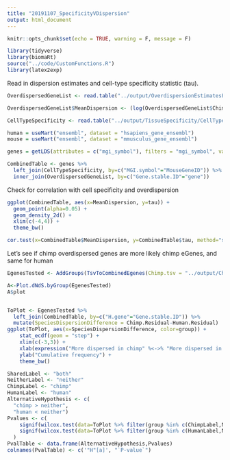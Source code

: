 ```yaml
---
title: "20191107_SpecificityVDispersion"
output: html_document
---
```


```r
knitr::opts_chunk$set(echo = TRUE, warning = F, message = F)
```


```r
library(tidyverse)
library(biomaRt)
source("../code/CustomFunctions.R")
library(latex2exp)
```

Read in dispersion estimates and cell-type specificity statistic (tau).

```r
OverdispersedGeneList <- read.table("../output/OverdispersionEstimatesFromChimp_NoVirusChallangedIndividuals.txt.gz", sep='\t', header=T)

OverdispersedGeneList$MeanDispersion <- (log(OverdispersedGeneList$Chimp.Residual) + log(OverdispersedGeneList$Human.Residual))/2

CellTypeSpecificity <- read.table("../output/TissueSpecificity/CellTypeSpecificity.TabulaMurisHeart.tau.log.txt", col.names=c("MouseGeneID", "tau"), sep='\t')

human = useMart("ensembl", dataset = "hsapiens_gene_ensembl")
mouse = useMart("ensembl", dataset = "mmusculus_gene_ensembl")

genes = getLDS(attributes = c("mgi_symbol"), filters = "mgi_symbol", values = CellTypeSpecificity$MouseGeneID ,mart = mouse, attributesL = c("ensembl_gene_id", "chromosome_name", "start_position"), martL = human, uniqueRows=T)

CombinedTable <- genes %>%
  left_join(CellTypeSpecificity, by=c("MGI.symbol"="MouseGeneID")) %>% 
  inner_join(OverdispersedGeneList, by=c("Gene.stable.ID"="gene"))

```

Check for correlation with cell specificity and overdispersion
```r
ggplot(CombinedTable, aes(x=MeanDispersion, y=tau)) +
  geom_point(alpha=0.05) +
  geom_density_2d() +
  xlim(c(-4,4)) +
  theme_bw()

cor.test(x=CombinedTable$MeanDispersion, y=CombinedTable$tau, method="spearman")
```

Let's see if chimp overdispersed genes are more likely chimp eGenes, and same for human

```r
EgenesTested <- AddGroups(TsvToCombinedEgenes(Chimp.tsv = "../output/ChimpEgenes.eigenMT.txt.gz", Human.tsv = "../data/GTEX_v8_eGenes/Heart_Left_Ventricle.v8.egenes.txt.gz", SysToID.tsv = "../data/Biomart_export.Hsap.Ptro.orthologs.txt.gz", HumanTsvType = "GTEx"), HumanEgeneCount = 500)

A<-Plot.dNdS.byGroup(EgenesTested)
A$plot


ToPlot <- EgenesTested %>%
  left_join(CombinedTable, by=c("H.gene"="Gene.stable.ID")) %>%
  mutate(SpeciesDispersionDifference = Chimp.Residual-Human.Residual)
ggplot(ToPlot, aes(x=SpeciesDispersionDifference, color=group)) +
    stat_ecdf(geom = "step") +
    xlim(c(-3,3)) +
    xlab(expression("More dispersed in chimp" %<->% "More dispersed in human")) +
    ylab("Cumulative frequency") +
    theme_bw()

SharedLabel <- "both"
NeitherLabel <- "neither"
ChimpLabel <- "chimp"
HumanLabel <- "human"
AlternativeHypothesis <- c(
  "chimp > neither",
  "human < neither")
Pvalues <- c(
    signif(wilcox.test(data=ToPlot %>% filter(group %in% c(ChimpLabel,NeitherLabel)), SpeciesDispersionDifference ~ group, alternative="greater")$p.value, 2),
    signif(wilcox.test(data=ToPlot %>% filter(group %in% c(HumanLabel,NeitherLabel)), SpeciesDispersionDifference ~ group, alternative="less")$p.value, 2)
  )
PvalTable <- data.frame(AlternativeHypothesis,Pvalues)
colnames(PvalTable) <- c('"H"[a]', "`P-value`")
```



